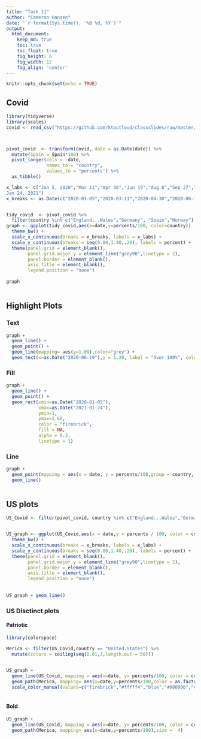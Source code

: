 ```yaml
---
title: "Task 11"
author: "Cameron Hansen"
date: "`r format(Sys.time(), '%B %d, %Y')`"
output:
  html_document:  
    keep_md: true
    toc: true
    toc_float: true
    fig_height: 6
    fig_width: 12
    fig_align: 'center'
---
```


```r
knitr::opts_chunk$set(echo = TRUE)
```

## Covid


```r
library(tidyverse)
library(scales)
covid <- read_csv("https://github.com/ktoutloud/classslides/raw/master/math335/data/M335_excess-mortality-p-scores.csv")



pivot_covid  <- transform(covid, date = as.Date(date)) %>% 
  mutate(Spain = Spain*100) %>% 
  pivot_longer(cols = -date,
               names_to = "country",
               values_to = "percents") %>% 
  as_tibble()

x_labs <- c("Jan 5, 2020","Mar 11","Apr 30","Jun 19","Aug 8","Sep 27","Nov 16","
Jan 24, 2021")
x_breaks <- as.Date(c("2020-01-05","2020-03-11","2020-04-30","2020-06-19","2020-08-08","2020-09-27","2020-11-16","2021-01-2"))


tidy_covid  <- pivot_covid %>% 
  filter(country %in% c("England...Wales","Germany", "Spain","Norway"), na.rm =TRUE) 
graph <- ggplot(tidy_covid,aes(x=date,y=percents/100, color=country))  +
  theme_bw() +
  scale_x_continuous(breaks = x_breaks, labels = x_labs) +
  scale_y_continuous(breaks = seq(0.00,1.40,.20), labels = percent) +
  theme(panel.grid = element_blank(),
        panel.grid.major.y = element_line("grey90",linetype = 2),
        panel.border = element_blank(),
        axis.title = element_blank(),
        legend.position = "none") 
  
graph
  

```


## Highlight Plots

### Text
```r
graph + 
  geom_line() +
  geom_point() +
  geom_line(mapping= aes(y=1.00),color="grey") +
  geom_text(x=as.Date("2020-06-19"),y = 1.20, label = "Over 100%", color="grey")
```

### Fill
```r
graph + 
  geom_line() +
  geom_point() +
  geom_rect(xmin=as.Date("2020-01-05"),
            xmax=as.Date("2021-01-24"),
            ymin=1,
            ymax=1.60,
            color = "firebrick",
            fill = NA,
            alpha = 0.2,
            linetype = 1)
```

### Line
```r
               
graph + 
  geom_point(mapping = aes(x = date, y = percents/100,group = country, shape = percents > 100),size = 2) +
  geom_line()
  


```


## US plots

```r
US_Covid <- filter(pivot_covid, country %in% c("England...Wales","Germany", "Spain","Norway", "United.States"),na.rm = TRUE) 


US_graph <- ggplot(US_Covid,aes(x = date,y = percents / 100, color = country))  +
  theme_bw() +
  scale_x_continuous(breaks = x_breaks, labels = x_labs) +
  scale_y_continuous(breaks = seq(0.00,1.40,.20), labels = percent) +
  theme(panel.grid = element_blank(),
        panel.grid.major.y = element_line("grey90",linetype = 2),
        panel.border = element_blank(),
        axis.title = element_blank(),
        legend.position = "none") 
  
  
US_graph + geom_line()

```

### US Disctinct plots


#### Patriotic
```r
library(colorspace)

Merica <- filter(US_Covid,country == "United.States") %>% 
  mutate(colors = ceiling(seq(0.01,3,length.out = 56))) 
  

US_graph +
  geom_line(US_Covid, mapping = aes(x=date, y= percents/100, color = country), size = 3) +
  geom_path(Merica, mapping= aes(x=date,y=percents/100,color = as.factor(colors)),size =  2) +
  scale_color_manual(values=c("firebrick","#fffff4","blue","#000000","#c8102e","#aa151b","#002868","black"), aesthetics = "color")
  
```

#### Bold


```r
US_graph +
  geom_line(US_Covid, mapping = aes(x=date, y= percents/100, color = country), size = 1) +
  geom_path(Merica, mapping= aes(x=date,y=percents/100),size =  4)
```


